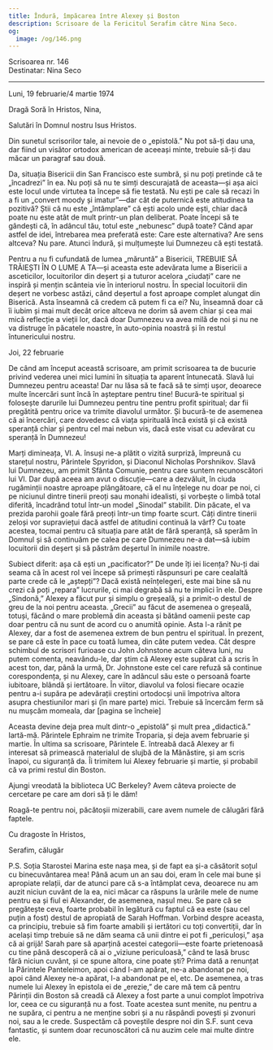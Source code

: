 ```yaml
---
title: Îndură, împăcarea între Alexey și Boston
description: Scrisoare de la Fericitul Serafim către Nina Seco.
og:
  image: /og/146.png
---
```


<div style={{textAlign:'right', fontFamily:'monospace'}}>Scrisoarea nr. 146</div>
<div style={{textAlign:'left', fontFamily:'monospace'}}>Destinatar: Nina Seco</div>

---

Luni, 19 februarie/4 martie 1974

Dragă Soră în Hristos, Nina,

Salutări în Domnul nostru Isus Hristos.

Din sunetul scrisorilor tale, ai nevoie de o „epistolă.” Nu pot să-ți dau una, dar fiind un visător ortodox american de aceeași minte, trebuie să-ți dau măcar un paragraf sau două.

Da, situația Bisericii din San Francisco este sumbră, și nu poți pretinde că te „încadrezi” în ea. Nu poți să nu te simți descurajată de aceasta—și așa aici este locul unde virtutea ta începe să fie testată. Nu ești pe cale să recazi în a fi un „convert moody și imatur”—dar cât de puternică este atitudinea ta pozitivă? Știi că nu este „întâmplare” că ești acolo unde ești, chiar dacă poate nu este atât de mult printr-un plan deliberat. Poate începi să te gândești că, în adâncul tău, totul este „nebunesc” după toate? Când apar astfel de idei, întrebarea mea preferată este: Care este alternativa? Are sens altceva? Nu pare. Atunci îndură, și mulțumește lui Dumnezeu că ești testată.

Pentru a nu fi cufundată de lumea „măruntă” a Bisericii, TREBUIE SĂ TRĂIEȘTI ÎN O LUME A TA—și aceasta este adevărata lume a Bisericii a asceticilor, locuitorilor din deșert și a tuturor acelora „ciudați” care ne inspiră și mențin scânteia vie în interiorul nostru. În special locuitorii din deșert ne vorbesc astăzi, când deșertul a fost aproape complet alungat din Biserică. Asta înseamnă că credem că putem fi ca ei? Nu, înseamnă doar că îi iubim și mai mult decât orice altceva ne dorim să avem chiar și cea mai mică reflecție a vieții lor, dacă doar Dumnezeu va avea milă de noi și nu ne va distruge în păcatele noastre, în auto-opinia noastră și în restul întunericului nostru.

Joi, 22 februarie

De când am început această scrisoare, am primit scrisoarea ta de bucurie privind vederea unei mici lumini în situația ta aparent întunecată. Slavă lui Dumnezeu pentru aceasta! Dar nu lăsa să te facă să te simți ușor, deoarece multe încercări sunt încă în așteptare pentru tine! Bucură-te spiritual și folosește darurile lui Dumnezeu pentru tine pentru profit spiritual; dar fii pregătită pentru orice va trimite diavolul următor. Și bucură-te de asemenea că ai încercări, care dovedesc că viața spirituală încă există și că există speranță chiar și pentru cel mai nebun vis, dacă este visat cu adevărat cu speranță în Dumnezeu!

Marți dimineața, Vl. A. însuși ne-a plătit o vizită surpriză, împreună cu starețul nostru, Părintele Spyridon, și Diaconul Nicholas Porshnikov. Slavă lui Dumnezeu, am primit Sfânta Comunie, pentru care suntem recunoscători lui Vl. Dar după aceea am avut o discuție—care a dezvăluit, în ciuda rugăminții noastre aproape plângătoare, că el nu înțelege nu doar pe noi, ci pe niciunul dintre tinerii preoți sau monahi idealisti, și vorbește o limbă total diferită, încadrând totul într-un model „Sinodal” stabilit. Din păcate, el va prezida parohii goale fără preoți într-un timp foarte scurt. Câți dintre tinerii zeloși vor supraviețui dacă astfel de atitudini continuă la vârf? Cu toate acestea, tocmai pentru că situația pare atât de fără speranță, să sperăm în Domnul și să continuăm pe calea pe care Dumnezeu ne-a dat—să iubim locuitorii din deșert și să păstrăm deșertul în inimile noastre.

Subiect diferit: așa că ești un „pacificator?” De unde îți iei licența? Nu-ți dai seama că în acest rol vei începe să primești răspunsuri pe care cealaltă parte crede că le „aștepți”? Dacă există neînțelegeri, este mai bine să nu crezi că poți „repara” lucrurile, ci mai degrabă să nu te implici în ele. Despre „Sindonă,” Alexey a făcut pur și simplu o greșeală, și a primit-o destul de greu de la noi pentru aceasta. „Grecii” au făcut de asemenea o greșeală, totuși, făcând o mare problemă din aceasta și bătând oamenii peste cap doar pentru că nu sunt de acord cu o anumită opinie. Asta l-a rănit pe Alexey, dar a fost de asemenea extrem de bun pentru el spiritual. În prezent, se pare că este în pace cu toată lumea, din câte putem vedea. Cât despre schimbul de scrisori furioase cu John Johnstone acum câteva luni, nu putem comenta, neavându-le, dar știm că Alexey este supărat că a scris în acest ton, dar, până la urmă, Dr. Johnstone este cel care refuză să continue corespondența, și nu Alexey, care în adâncul său este o persoană foarte iubitoare, blândă și iertătoare. În viitor, diavolul va folosi fiecare ocazie pentru a-i supăra pe adevărații creștini ortodocși unii împotriva altora asupra chestiunilor mari și (în mare parte) mici. Trebuie să încercăm ferm să nu mușcăm momeala, dar [pagina se încheie]

Aceasta devine deja prea mult dintr-o „epistolă” și mult prea „didactică.” Iartă-mă. Părintele Ephraim ne trimite Troparia, și deja avem februarie și martie. În ultima sa scrisoare, Părintele E. întreabă dacă Alexey ar fi interesat să primească materialul de slujbă de la Mănăstire, și am scris înapoi, cu siguranță da. Îi trimitem lui Alexey februarie și martie, și probabil că va primi restul din Boston.

Ajungi vreodată la biblioteca UC Berkeley? Avem câteva proiecte de cercetare pe care am dori să ți le dăm!

Roagă-te pentru noi, păcătoșii mizerabili, care avem numele de călugări fără faptele.

Cu dragoste în Hristos,

Serafim, călugăr

P.S. Soția Starostei Marina este nașa mea, și de fapt ea și-a căsătorit soțul cu binecuvântarea mea! Până acum un an sau doi, eram în cele mai bune și apropiate relații, dar de atunci pare că s-a întâmplat ceva, deoarece nu am auzit niciun cuvânt de la ea, nici măcar ca răspuns la urările mele de nume pentru ea și fiul ei Alexander, de asemenea, nașul meu. Se pare că se pregătește ceva, foarte probabil în legătură cu faptul că ea este (sau cel puțin a fost) destul de apropiată de Sarah Hoffman. Vorbind despre aceasta, ca principiu, trebuie să fim foarte amabili și iertători cu toți convertiții, dar în același timp trebuie să ne dăm seama că unii dintre ei pot fi „periculoși,” așa că ai grijă! Sarah pare să aparțină acestei categorii—este foarte prietenoasă cu tine până descoperă că ai o „viziune periculoasă,” când te lasă brusc fără niciun cuvânt, și ce spune altora, cine poate ști? Prima dată a renunțat la Părintele Panteleimon, apoi când l-am apărat, ne-a abandonat pe noi, apoi când Alexey ne-a apărat, l-a abandonat pe el, etc. De asemenea, a tras numele lui Alexey în epistola ei de „erezie,” de care mă tem că pentru Părinții din Boston să creadă că Alexey a fost parte a unui complot împotriva lor, ceea ce cu siguranță nu a fost. Toate acestea sunt menite, nu pentru a ne supăra, ci pentru a ne menține sobri și a nu răspândi povești și zvonuri noi, sau a le crede. Suspectăm că poveștile despre noi din S.F. sunt ceva fantastic, și suntem doar recunoscători că nu auzim cele mai multe dintre ele.
